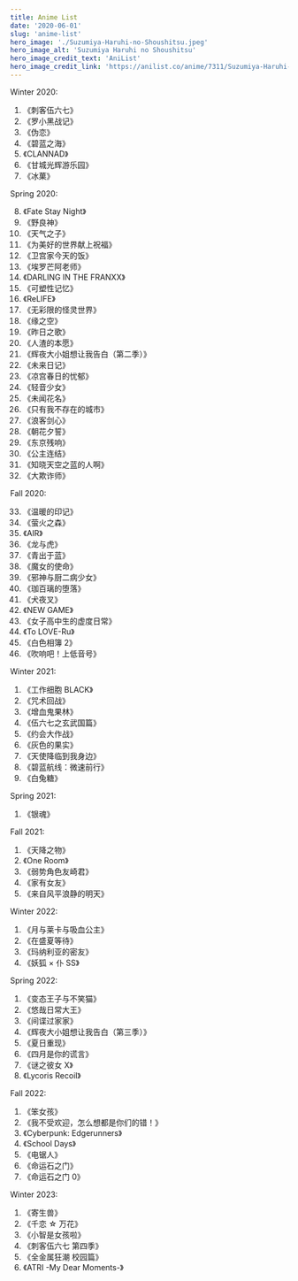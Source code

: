 ```yaml
---
title: Anime List
date: '2020-06-01'
slug: 'anime-list'
hero_image: './Suzumiya-Haruhi-no-Shoushitsu.jpeg'
hero_image_alt: 'Suzumiya Haruhi no Shoushitsu'
hero_image_credit_text: 'AniList'
hero_image_credit_link: 'https://anilist.co/anime/7311/Suzumiya-Haruhi-no-Shoushitsu'
---
```


Winter 2020:

1. 《刺客伍六七》
2. 《罗小黑战记》
3. 《伪恋》
4. 《碧蓝之海》
5. 《CLANNAD》
6. 《甘城光辉游乐园》
7. 《冰菓》

Spring 2020:

8. 《Fate Stay Night》
9. 《野良神》
10. 《天气之子》
11. 《为美好的世界献上祝福》
12. 《卫宫家今天的饭》
13. 《埃罗芒阿老师》
14. 《DARLING IN THE FRANXX》
15. 《可塑性记忆》
16. 《ReLIFE》
17. 《无彩限的怪灵世界》
18. 《缘之空》
19. 《昨日之歌》
20. 《人渣的本愿》
21. 《辉夜大小姐想让我告白（第二季）》
22. 《未来日记》
23. 《凉宫春日的忧郁》
24. 《轻音少女》
25. 《未闻花名》
26. 《只有我不存在的城市》
27. 《浪客剑心》
28. 《朝花夕誓》
29. 《东京残响》
30. 《公主连结》
31. 《知晓天空之蓝的人啊》
32. 《大欺诈师》

Fall 2020:

33. 《温暖的印记》
34. 《萤火之森》
35. 《AIR》
36. 《龙与虎》
37. 《青出于蓝》
38. 《魔女的使命》
39. 《邪神与厨二病少女》
40. 《珈百璃的堕落》
41. 《犬夜叉》
42. 《NEW GAME》
43. 《女子高中生的虚度日常》
44. 《To LOVE-Ru》
45. 《白色相簿 2》
46. 《吹响吧！上低音号》

Winter 2021:

1. 《工作细胞 BLACK》
2. 《咒术回战》
3. 《增血鬼果林》
4. 《伍六七之玄武国篇》
5. 《约会大作战》
6. 《灰色的果实》
7. 《天使降临到我身边》
8. 《碧蓝航线：微速前行》
9. 《白兔糖》

Spring 2021:

1. 《银魂》

Fall 2021:

1. 《天降之物》
2. 《One Room》
3. 《弱势角色友崎君》
4. 《家有女友》
5. 《来自风平浪静的明天》

Winter 2022:

1. 《月与莱卡与吸血公主》
2. 《在盛夏等待》
3. 《玛纳利亚的密友》
4. 《妖狐 × 仆 SS》

Spring 2022:

1. 《变态王子与不笑猫》
2. 《悠哉日常大王》
3. 《间谍过家家》
4. 《辉夜大小姐想让我告白（第三季）》
5. 《夏日重现》
6. 《四月是你的谎言》
7. 《谜之彼女 X》
8. 《Lycoris Recoil》

Fall 2022:

1. 《笨女孩》
2. 《我不受欢迎，怎么想都是你们的错！》
3. 《Cyberpunk: Edgerunners》
4. 《School Days》
5. 《电锯人》
6. 《命运石之门》
7. 《命运石之门 0》

Winter 2023:

1. 《寄生兽》
2. 《千恋 ☆ 万花》
3. 《小智是女孩啦》
4. 《刺客伍六七 第四季》
5. 《全金属狂潮 校园篇》
6. 《ATRI -My Dear Moments-》
